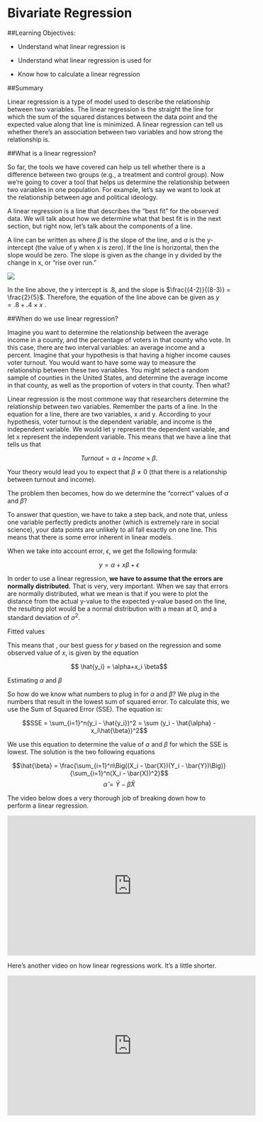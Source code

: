 # Bivariate Regression

##Learning Objectives:

- Understand what linear regression is

- Understand what linear regression is used for

- Know how to calculate a linear regression

##Summary

Linear regression is a type of model used to describe the relationship between two  variables.  The linear regression is the straight the line for which the sum of the squared distances between the data point and the expected value along that line is minimized.  A linear regression can tell us whether there's an association between two variables and how strong the relationship is.

##What is a linear regression?

So far, the tools we have covered can help us tell whether there is a difference between two groups (e.g., a treatment and control group).  Now we're going to cover a tool that helps us determine the relationship between two variables in one population.  For example, let's say we want to look at the relationship between age and political ideology.  

A linear regression is a line that describes the "best fit" for the observed data.  We will talk about how we determine what that best fit is in the next section, but right now, let's talk about the components of a line. 

A line can be written as  where $\beta$ is the slope of the line, and $\alpha$ is the y-intercept (the value of y when x is zero).  If the line is horizontal, then the slope would be zero.  The slope is given as the change in y divided by the change in x, or "rise over run."

![](10.png)

In the line above, the y intercept is .8, and the slope is $\frac{(4-2)}{(8-3)} = \frac{2}{5}$.  Therefore, the equation of the line above can be given as $y=.8+.4 \times x$ .

##When do we use linear regression?

Imagine you want to determine the relationship between the average income in a county, and the percentage of voters in that county who vote.  In this case, there are two interval variables: an average income and a percent.  Imagine that your hypothesis is that having a higher income causes voter turnout.  You would want to have some way to measure the relationship between these two variables.  You might select a random sample of counties in the United States, and determine the average income in that county, as well as the proportion of voters in that county.  Then what? 

Linear regression is the most commone way that researchers determine the relationship between two variables.  Remember the parts of a line.  In the equation for a line, there are two variables, x and y.  According to your hypothesis, voter turnout is the dependent variable, and income is the independent variable.  We would let y represent the dependent variable, and let x represent the independent variable.  This means that we have a line that tells us that

$$Turnout = \alpha + Income \times \beta.$$

Your theory would lead you to expect that $\beta\ne0$ (that there is a relationship between turnout and income).

The problem then becomes, how do we determine the "correct" values of $\alpha$ and $\beta$? 

To answer that question, we have to take a step back, and note that, unless one variable perfectly predicts another (which is extremely rare in social science), your data points are unlikely to all fall exactly on one line.  This means that there is some error inherent in linear models.

When we take into account error, $\epsilon$, we get the following formula:

$$y = \alpha + x \beta + \epsilon $$

In order to use a linear regression, **we have to assume that the errors are normally distributed.**  That is very, very important.  When we say that errors are normally distributed, what we mean is that if you were to plot the distance from the actual y-value to the expected y-value based on the line, the resulting plot would be a normal distribution with a mean at 0, and a standard deviation of $\sigma^2$. 

Fitted values

This means that , our best guess for $y$ based on the regression and some observed value of $x$, is given by the equation

$$ \hat{y_i} = \alpha+x_i \beta$$

Estimating $\alpha$ and $\beta$

So how do we know what numbers to plug in for $\alpha$ and $\beta$?  We plug in the numbers that result in the lowest sum of squared error.  To calculate this, we use the Sum of Squared Error (SSE).  The equation is:

$$SSE = \sum_{i=1}^n(y_i - \hat{y_i})^2 = \sum (y_i - \hat{\alpha} - x_i\hat{\beta})^2$$

We use this equation to determine the value of $\alpha$ and $\beta$ for which the SSE is lowest.  The solution is the two following equations

$$\hat{\beta} = \frac{\sum_{i=1}^n\Big((X_i - \bar{X})(Y_i - \bar{Y})\Big)}{\sum_{i=1}^n(X_i - \bar{X})^2}$$ $$ \hat{\alpha} = \bar{Y} - \hat{\beta}\bar{X}$$

 
The video below does a very thorough job of breaking down how to perform a linear regression. 

<iframe width="560" height="315" src="https://youtube.com/embed/xojW6OEDfC4" frameborder="0" allowfullscreen></iframe>  

Here's another video on how linear regressions work.  It's a little shorter.

<iframe width="560" height="315" src="https://youtube.com/embed/VvQ-QkU8DPs" frameborder="0" allowfullscreen></iframe>  